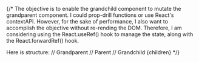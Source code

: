 {/* 
The objective is to enable the grandchild component to mutate the grandparent component.
I could prop-drill functions or use React's contextAPI.
However, for the sake of performance, I also want to accomplish the objective without re-rending the DOM.
Therefore, I am considering using the React.useRef() hook to manage the state, along with the React.forwardRef() hook.

Here is structure:
            <OverlayTrigger> // Grandparent
                <OverlayRoot> // Parent
                    <OverylayNav> // Grandchild
                        {children}
                    </OverylayNav>
                </OverlayRoot>
            </OverlayTrigger>
 */}